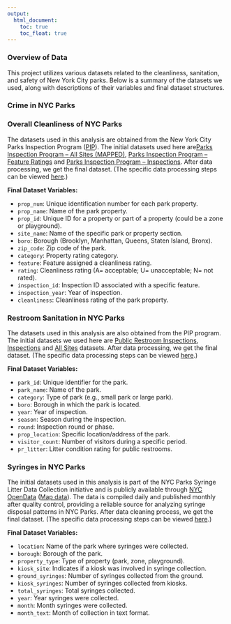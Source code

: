 ```yaml
---
output: 
  html_document:
    toc: true
    toc_float: true
---
```


### Overview of Data

This project utilizes various datasets related to the cleanliness, sanitation, and safety of New York City parks. Below is a summary of the datasets we used, along with descriptions of their variables and final dataset structures.

### Crime in NYC Parks

### Overall Cleanliness of NYC Parks

The datasets used in this analysis are obtained from the New York City Parks Inspection Program ([PIP](https://data.cityofnewyork.us/browse?Data-Collection_Data-Collection=Parks%20Inspection%20Program%20(PIP)&sortBy=alpha)). The initial datasets used here are[Parks Inspection Program – All Sites (MAPPED)](https://data.cityofnewyork.us/City-Government/Parks-Inspection-Program-All-Sites-MAPPED-/buk3-3qpr/about_data), [Parks Inspection Program – Feature Ratings](https://data.cityofnewyork.us/City-Government/Parks-Inspection-Program-Feature-Ratings/5mma-5n3h/about_data) and [Parks Inspection Program – Inspections](https://data.cityofnewyork.us/dataset/Parks-Inspection-Program-Inspections/yg3y-7juh/about_data). After data processing, we get the final dataset. (The specific data processing steps can be viewed [here](cleanliness.html).)

**Final Dataset Variables:**

- `prop_num`: Unique identification number for each park property.
- `prop_name`: Name of the park property.
- `prop_id`: Unique ID for a property or part of a property (could be a zone or playground).
- `site_name`: Name of the specific park or property section.
- `boro`: Borough (Brooklyn, Manhattan, Queens, Staten Island, Bronx).
- `zip_code`: Zip code of the park.
- `category`: Property rating category.
- `feature`: Feature assigned a cleanliness rating.
- `rating`: Cleanliness rating (A= acceptable; U= unacceptable; N= not rated).
- `inspection_id`: Inspection ID associated with a specific feature.
- `inspection_year`: Year of inspection.
- `cleanliness`: Cleanliness rating of the park property.

### Restroom Sanitation in NYC Parks

The datasets used in this analysis are also obtained from the PIP program. The initial datasets we used here are [Public Restroom Inspections](https://data.cityofnewyork.us/City-Government/Parks-Inspection-Program-Public-Restroom-Inspectio/mp8v-wjtf/about_data), [Inspections](https://data.cityofnewyork.us/dataset/Parks-Inspection-Program-Inspections/yg3y-7juh/about_data) and [All Sites](https://data.cityofnewyork.us/City-Government/Parks-Inspection-Program-All-Sites-MAPPED-/buk3-3qpr/about_data) datasets. After data processing, we get the final dataset. (The specific data processing steps can be viewed [here](restroom.html).)

**Final Dataset Variables:**

- `park_id`: Unique identifier for the park.
- `park_name`: Name of the park.
- `category`: Type of park (e.g., small park or large park).
- `boro`: Borough in which the park is located.
- `year`: Year of inspection.
- `season`: Season during the inspection.
- `round`: Inspection round or phase.
- `prop_location`: Specific location/address of the park.
- `visitor_count`: Number of visitors during a specific period.
- `pr_litter`: Litter condition rating for public restrooms.

### Syringes in NYC Parks

The initial datasets used in this analysis is part of the NYC Parks Syringe Litter Data Collection initiative and is publicly available through [NYC OpenData](https://data.cityofnewyork.us/Public-Safety/Summary-of-Syringe-Data-in-NYC-Parks/t8xi-d5wb/about_data) ([Map data](https://data.cityofnewyork.us/Public-Safety/Parks-Syringe-Disposal-Kiosks-Map/dpfn-5ihn)). The data is compiled daily and published monthly after quality control, providing a reliable source for analyzing syringe disposal patterns in NYC Parks. After data cleaning process, we get the final dataset. (The specific data processing steps can be viewed [here](syringe.html).)

**Final Dataset Variables:**

- `location`: Name of the park where syringes were collected.
- `borough`: Borough of the park.
- `property_type`: Type of property (park, zone, playground).
- `kiosk_site`: Indicates if a kiosk was involved in syringe collection.
- `ground_syringes`: Number of syringes collected from the ground.
- `kiosk_syringes`: Number of syringes collected from kiosks.
- `total_syringes`: Total syringes collected.
- `year`: Year syringes were collected.
- `month`: Month syringes were collected.
- `month_text`: Month of collection in text format.
